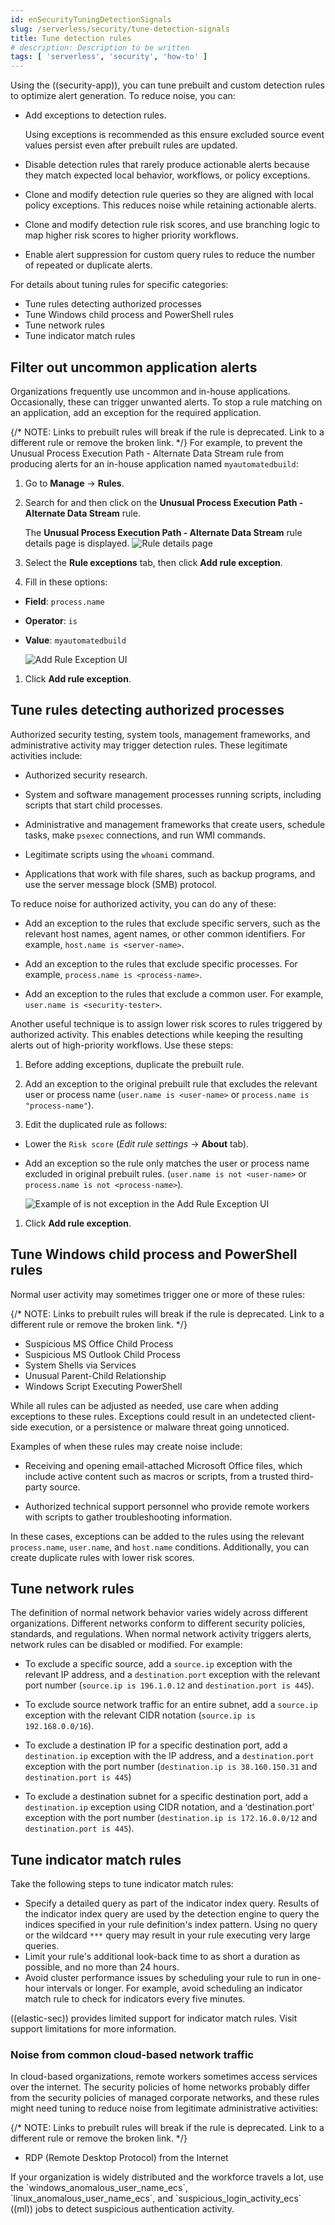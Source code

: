 ```yaml
---
id: enSecurityTuningDetectionSignals
slug: /serverless/security/tune-detection-signals
title: Tune detection rules
# description: Description to be written
tags: [ 'serverless', 'security', 'how-to' ]
---
```


<div id="tuning-detection-signals"></div>

Using the ((security-app)), you can tune prebuilt and custom detection rules to optimize alert generation. To reduce noise, you can:

* Add <DocLink id="enSecurityAddExceptions">exceptions</DocLink> to detection rules.

    <DocCallOut title="Tip">
    Using exceptions is recommended as this ensure excluded source event values
    persist even after prebuilt rules are updated.
    </DocCallOut>

* Disable detection rules that rarely produce actionable alerts because they
    match expected local behavior, workflows, or policy exceptions.

* <DocLink id="enSecurityRulesUiManagement" section="manage-rules">Clone and modify</DocLink> detection rule queries so they are
    aligned with local policy exceptions. This reduces noise while retaining
    actionable alerts.

* Clone and modify detection rule risk scores, and use branching logic to map
    higher risk scores to higher priority workflows.

* Enable <DocLink id="enSecurityAlertSuppression">alert suppression</DocLink> for custom query rules to reduce the number of repeated or duplicate alerts.

For details about tuning rules for specific categories:

* <DocLink id="enSecurityTuningDetectionSignals" section="tune-rules-detecting-authorized-processes">Tune rules detecting authorized processes</DocLink>
* <DocLink id="enSecurityTuningDetectionSignals" section="tune-windows-child-process-and-powershell-rules">Tune Windows child process and PowerShell rules</DocLink>
* <DocLink id="enSecurityTuningDetectionSignals" section="tune-network-rules">Tune network rules</DocLink>
* <DocLink id="enSecurityTuningDetectionSignals" section="tune-indicator-match-rules">Tune indicator match rules</DocLink>

<div id="filter-rule-process"></div>

## Filter out uncommon application alerts

Organizations frequently use uncommon and in-house applications. Occasionally,
these can trigger unwanted alerts. To stop a rule matching on an application,
add an exception for the required application.

{/* NOTE: Links to prebuilt rules will break if the rule is deprecated. Link to a different rule or remove the broken link. */}
For example, to prevent the <DocLink id="enSecurityUnusualProcessExecutionPathAlternateDataStream">Unusual Process Execution Path - Alternate Data Stream</DocLink> rule from
producing alerts for an in-house application named `myautomatedbuild`:

1. Go to **Manage** -> **Rules**.
1. Search for and then click on the **Unusual Process Execution Path - Alternate Data Stream** rule.

    The **Unusual Process Execution Path - Alternate Data Stream** rule details page is displayed.
    ![Rule details page](../images/tuning-detection-signals/-detections-prebuilt-rules-rule-details-page.png)

1. Select the **Rule exceptions** tab, then click **Add rule exception**.
1. Fill in these options:
* **Field**: `process.name`
* **Operator**: `is`
* **Value**: `myautomatedbuild`

    ![Add Rule Exception UI](../images/tuning-detection-signals/-detections-prebuilt-rules-process-exception.png)

1. Click **Add rule exception**.

<div id="tune-authorized-processes"></div>

## Tune rules detecting authorized processes

Authorized security testing, system tools, management frameworks, and
administrative activity may trigger detection rules. These legitimate
activities include:

* Authorized security research.
* System and software management processes running scripts, including scripts
    that start child processes.

* Administrative and management frameworks that create users, schedule tasks,
    make `psexec` connections, and run WMI commands.

* Legitimate scripts using the `whoami` command.
* Applications that work with file shares, such as backup programs, and use the
    server message block (SMB) protocol.

To reduce noise for authorized activity, you can do any of these:

* Add an exception to the rules that exclude specific servers, such as
    the relevant host names, agent names, or other common identifiers.
    For example, `host.name is <server-name>`.

* Add an exception to the rules that <DocLink id="enSecurityTuningDetectionSignals" section="filter-out-uncommon-application-alerts">exclude specific
    processes</DocLink>.
    For example, `process.name is <process-name>`.

* Add an exception to the rules that exclude a common user.
    For example, `user.name is <security-tester>`.

Another useful technique is to assign lower risk scores to rules triggered by
authorized activity. This enables detections while keeping the resulting alerts
out of high-priority workflows. Use these steps:

1. Before adding exceptions, duplicate the prebuilt rule.
1. Add an exception to the original prebuilt rule that excludes the relevant user
    or process name (`user.name is <user-name>` or `process.name is "process-name"`).

1. Edit the duplicated rule as follows:
* Lower the `Risk score` (*Edit rule settings* -> **About** tab).
* Add an exception so the rule only matches the user or process name excluded
    in original prebuilt rules.
    (`user.name is not <user-name>` or `process.name is not <process-name>`).

    ![Example of `is not` exception in the Add Rule Exception UI](../images/tuning-detection-signals/-detections-prebuilt-rules-process-specific-exception.png)

1. Click **Add rule exception**.

<div id="tune-windows-rules"></div>

## Tune Windows child process and PowerShell rules

Normal user activity may sometimes trigger one or more of these rules:

{/* NOTE: Links to prebuilt rules will break if the rule is deprecated. Link to a different rule or remove the broken link. */}
* <DocLink id="enSecuritySuspiciousMsOfficeChildProcess">Suspicious MS Office Child Process</DocLink>
* <DocLink id="enSecuritySuspiciousMsOutlookChildProcess">Suspicious MS Outlook Child Process</DocLink>
* <DocLink id="enSecuritySystemShellsViaServices">System Shells via Services</DocLink>
* <DocLink id="enSecurityUnusualParentChildRelationship">Unusual Parent-Child Relationship</DocLink>
* <DocLink id="enSecurityWindowsScriptExecutingPowershell">Windows Script Executing PowerShell</DocLink>

While all rules can be adjusted as needed, use care when adding exceptions to
these rules. Exceptions could result in an undetected client-side execution, or
a persistence or malware threat going unnoticed.

Examples of when these rules may create noise include:

* Receiving and opening email-attached Microsoft Office files, which
    include active content such as macros or scripts, from a trusted third-party
    source.

* Authorized technical support personnel who provide remote workers with
    scripts to gather troubleshooting information.

In these cases, exceptions can be added to the rules using the relevant
`process.name`, `user.name`, and `host.name` conditions. Additionally,
you can create duplicate rules with lower risk scores.

<div id="tune-network-rules"></div>

## Tune network rules

The definition of normal network behavior varies widely across different
organizations. Different networks conform to different security policies,
standards, and regulations. When normal network activity triggers alerts,
network rules can be disabled or modified. For example:

* To exclude a specific source, add a `source.ip` exception with the
    relevant IP address, and a `destination.port` exception with the relevant port
    number (`source.ip is 196.1.0.12` and `destination.port is 445`).

* To exclude source network traffic for an entire subnet, add a `source.ip`
    exception with the relevant CIDR notation (`source.ip is 192.168.0.0/16`).

* To exclude a destination IP for a specific destination port, add a
    `destination.ip` exception with the IP address, and a `destination.port`
    exception with the port number
    (`destination.ip is 38.160.150.31` and `destination.port is 445`)

* To exclude a destination subnet for a specific destination port, add a
    `destination.ip` exception using CIDR notation, and a ‘destination.port’
    exception with the port number
    (`destination.ip is 172.16.0.0/12` and `destination.port is 445`).

<div id="tune-indicator-rules"></div>

## Tune indicator match rules

Take the following steps to tune indicator match rules:

* Specify a detailed query as part of the indicator index query. Results of the indicator index query are used by the detection engine to query the indices specified in your rule definition's index pattern. Using no query or the wildcard `***` query may result in your rule executing very large queries.
* Limit your rule's additional look-back time to as short a duration as possible, and no more than 24 hours.
* Avoid cluster performance issues by scheduling your rule to run in one-hour intervals or longer. For example, avoid scheduling an indicator match rule to check for indicators every five minutes.

<DocCallOut title="Note">
((elastic-sec)) provides limited support for indicator match rules. Visit <DocLink id="enSecurityDetectionEngineOverview" section="limited-support-for-indicator-match-rules">support limitations</DocLink> for more information.
</DocCallOut>

### Noise from common cloud-based network traffic

In cloud-based organizations, remote workers sometimes access services over the
internet. The security policies of home networks probably differ from the
security policies of managed corporate networks, and these rules might need
tuning to reduce noise from legitimate administrative activities:

{/* NOTE: Links to prebuilt rules will break if the rule is deprecated. Link to a different rule or remove the broken link. */}
* <DocLink id="enSecurityRdpRemoteDesktopProtocolFromTheInternet">RDP (Remote Desktop Protocol) from the Internet</DocLink>

<DocCallOut title="Tip">
If your organization is widely distributed and the workforce travels a
lot, use the `windows_anomalous_user_name_ecs`,
`linux_anomalous_user_name_ecs`, and `suspicious_login_activity_ecs`
<DocLink id="enSecurityMachineLearning">((ml))</DocLink> jobs to detect suspicious authentication activity.
</DocCallOut>

